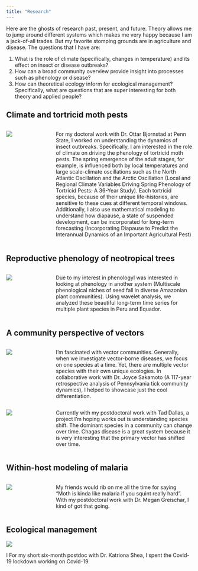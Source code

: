 ```yaml
---
title: "Research"
---
```


Here are the ghosts of research past, present, and future. Theory allows me to jump around different systems which makes me very happy because I am a jack-of-all trades. But my favorite stomping grounds are in agriculture and disease. The questions that I have are:

1.  What is the role of climate (specifically, changes in temperature) and its effect on insect or disease outbreaks?
2.  How can a broad community overview provide insight into processes such as phenology or disease?
3.  How can theoretical ecology inform for ecological management? Specifically, what are questions that are super interesting for both theory and applied people?

## Climate and tortricid moth pests

::: columns
::: {.column width="18%"}
![](media/moth_pic.jpg)
:::

::: {.column width="2%"}
:::

::: {.column width="80%"}
For my doctoral work with Dr. Ottar Bjornstad at Penn State, I worked on understanding the dynamics of insect outbreaks. Specifically, I am interested in the role of climate on driving the phenology of tortricid moth pests. The spring emergence of the adult stages, for example, is influenced both by local temperatures and large scale-climate oscillations such as the North Atlantic Oscillation and the Arctic Oscillation (Local and Regional Climate Variables Driving Spring Phenology of Tortricid Pests: A 36-Year Study). Each tortricid species, because of their unique life-histories, are sensitive to these cues at different temporal windows. Additionally, I also use mathematical modeling to understand how diapause, a state of suspended development, can be incorporated for long-term forecasting (Incorporating Diapause to Predict the Interannual Dynamics of an Important Agricultural Pest)
:::
:::

## Reproductive phenology of neotropical trees

::: columns
::: {.column width="18%"}
![](media/plant_pic.jpg)
:::

::: {.column width="2%"}
:::

::: {.column width="80%"}
Due to my interest in phenologyI was interested in looking at phenology in another system (Multiscale phenological niches of seed fall in diverse Amazonian plant communities). Using wavelet analysis, we analyzed these beautiful long-term time series for multiple plant species in Peru and Equador.
:::
:::

## A community perspective of vectors

::: columns
::: {.column width="18%"}
![](media/tick_pic.jpg)
:::

::: {.column width="2%"}
:::

::: {.column width="80%"}
I'm fascinated with vector communities. Generally, when we investigate vector-borne diseases, we focus on one species at a time. Yet, there are multiple vector species with their own unique ecologies. In collaborative work with Dr. Joyce Sakamoto (A 117-year retrospective analysis of Pennsylvania tick community dynamics), I helped to showcase just the cool differentiation.
:::
:::

::: columns
::: {.column width="18%"}
![](media/triatomine_pic.jpg)
:::

::: {.column width="2%"}
:::

::: {.column width="80%"}
Currently with my postdoctoral work with Tad Dallas, a project I'm hoping works out is understanding species shift. The dominant species in a community can change over time. Chagas disease is a great system because it is very interesting that the primary vector has shifted over time.
:::
:::

## Within-host modeling of malaria

::: columns
::: {.column width="18%"}
![](media/malaria_pic.jpg)
:::

::: {.column width="2%"}
:::

::: {.column width="80%"}
My friends would rib on me all the time for saying "Moth is kinda like malaria if you squint really hard". With my postdoctoral work with Dr. Megan Greischar, I kind of got that going.
:::
:::

## Ecological management

::: side-by-side
::: image
![](media/syringe_pic.jpg)
:::

::: text
I For my short six-month postdoc with Dr. Katriona Shea, I spent the Covid-19 lockdown working on Covid-19.
:::

```{=html}
```
:::
